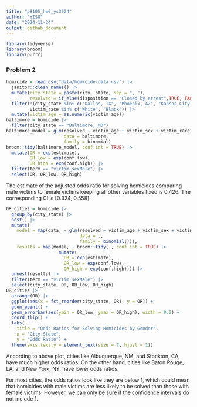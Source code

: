 ```yaml
---
title: "p8105_hw6_ys3924"
author: "YISU"
date: "2024-11-24"
output: github_document
---
```


```r
library(tidyverse)
library(broom)
library(purrr)
```

### Problem 2

```r
homicide = read.csv("data/homicide-data.csv") |>
  janitor::clean_names() |>
  mutate(city_state = paste(city, state, sep = ", "),
         resolved = if_else(disposition == "Closed by arrest",TRUE, FALSE)) |>
  filter(!(city_state %in% c("Dallas, TX", "Phoenix, AZ", "Kansas City, MO", "Tulsa, AL")),
         victim_race %in% c("White", "Black")) |>
  mutate(victim_age = as.numeric(victim_age))
baltimore = homicide |>
  filter(city_state == "Baltimore, MD")
baltimore_model = glm(resolved ~ victim_age + victim_sex + victim_race,
                      data = baltimore,
                      family = binomial)
broom::tidy(baltimore_model, conf.int = TRUE) |>
  mutate(OR = exp(estimate),
         OR_low = exp(conf.low),
         OR_high = exp(conf.high)) |>
  filter(term == "victim_sexMale") |>
  select(OR, OR_low, OR_high)
```

The estimate of the adjusted odds ratio for solving homicides comparing male victims to female victims keeping all other variables fixed is 0.426. The corresponding CI is [0.324, 0.558].


```r
OR_cities = homicide |>
  group_by(city_state) |>
  nest() |>
  mutate(
    model = map(data, ~ glm(resolved ~ victim_age + victim_sex + victim_race, 
                            data = ., 
                            family = binomial())),
    results = map(model, ~ broom::tidy(., conf.int = TRUE) |>
                    mutate(
                      OR = exp(estimate),
                      OR_low = exp(conf.low),
                      OR_high = exp(conf.high)))) |>
  unnest(results) |>
  filter(term == "victim_sexMale") |>
  select(city_state, OR, OR_low, OR_high)
OR_cities |>
  arrange(OR) |>
  ggplot(aes(x = fct_reorder(city_state, OR), y = OR)) +
  geom_point() +
  geom_errorbar(aes(ymin = OR_low, ymax = OR_high), width = 0.2) +
  coord_flip() +
  labs(
    title = "Odds Ratios for Solving Homicides by Gender",
    x = "City State",
    y = "Odds Ratio") +
  theme(axis.text.y = element_text(size = 7, hjust = 1))
```

According to above plot, cities like Albuquerque, NM, and Stockton, CA, have much higher odds ratios. On the other hand, cities like Baton Rouge, LA, and New York, NY, have lower odds ratios.

For most cities, the odds ratios look like they are below 1, which could mean that homicides with male victims are less likely to be solved than those with female victims. However, we can only be sure if the confidence intervals do not include 1.



